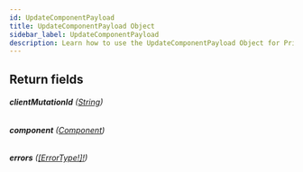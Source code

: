 ```yaml
---
id: UpdateComponentPayload
title: UpdateComponentPayload Object
sidebar_label: UpdateComponentPayload
description: Learn how to use the UpdateComponentPayload Object for Prismatic's API.
---
```


## Return fields

###### <b>clientMutationId</b> ([String](api/schema/scalar/String.mdx))

###### <b>component</b> ([Component](api/schema/object/Component.mdx))

###### <b>errors</b> ([[ErrorType!]!](api/schema/object/ErrorType.mdx))
